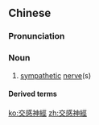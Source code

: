 {{also|交感神经}}
==Chinese==
{{zh-forms|s=交感神经|type=22}}
{{wikipedia|lang=zh}}

===Pronunciation===
{{zh-pron
|m=jiāogǎn shénjīng
|c=gaau1 gam2 san4 ging1
|cat=n
}}

===Noun===
{{zh-noun}}

# {{lb|zh|neurology}} [[sympathetic]] [[nerve]](s)

====Derived terms====
{{zh-der|交感神經系統|副交感神經}}

[[ko:交感神經]]
[[zh:交感神經]]
